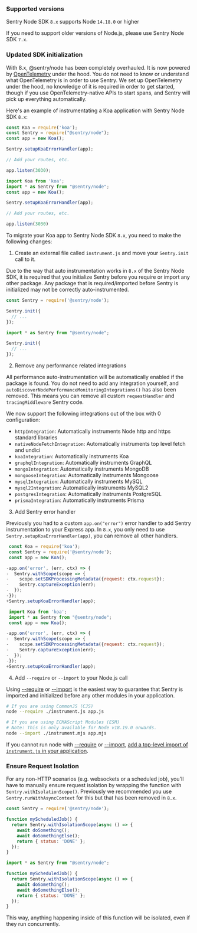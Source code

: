 ### Supported versions

Sentry Node SDK `8.x` supports Node `14.18.0` or higher

If you need to support older versions of Node.js, please use Sentry Node SDK `7.x`.

### Updated SDK initialization

With 8.x, @sentry/node has been completely overhauled. It is now powered by [OpenTelemetry](https://opentelemetry.io/) under the hood. You do not need to know or understand what OpenTelemetry is in order to use Sentry. We set up OpenTelemetry under the hood, no knowledge of it is required in order to get started, though if you use OpenTelemetry-native APIs to start spans, and Sentry will pick up everything automatically.

Here's an example of instrumentating a Koa application with Sentry Node SDK `8.x`:

```javascript {tabTitle:CommonJS}
const Koa = require('koa');
const Sentry = require("@sentry/node");
const app = new Koa();

Sentry.setupKoaErrorHandler(app);

// Add your routes, etc.

app.listen(3030);
```

```javascript {tabTitle:ESM}
import Koa from 'koa';
import * as Sentry from "@sentry/node";
const app = new Koa();

Sentry.setupKoaErrorHandler(app);

// Add your routes, etc.

app.listen(3030)
```

To migrate your Koa app to Sentry Node SDK `8.x`, you need to make the following changes:

1. Create an external file called `instrument.js` and move your `Sentry.init` call to it.

Due to the way that auto instrumentation works in `8.x` of the Sentry Node SDK, it is required that you initialize Sentry before you require or import any other package. Any package that is required/imported before Sentry is initialized may not be correctly auto-instrumented.

```JavaScript {tabTitle:CommonJS} {filename: instrument.js}
const Sentry = require('@sentry/node');

Sentry.init({
  // ...
});
```

```JavaScript diff {tabTitle:ESM} {filename: instrument.mjs}
import * as Sentry from "@sentry/node";

Sentry.init({
  // ...
});
```

2. Remove any performance related integrations

All performance auto-instrumentation will be automatically enabled if the package is found. You do not need to add any integration yourself, and `autoDiscoverNodePerformanceMonitoringIntegrations()` has also been removed. This means you can remove all custom `requestHandler` and `tracingMiddleware` Sentry code.

We now support the following integrations out of the box with 0 configuration:

- `httpIntegration`: Automatically instruments Node http and https standard libraries
- `nativeNodeFetchIntegration`: Automatically instruments top level fetch and undici
- `koaIntegration`: Automatically instruments Koa
- `graphqlIntegration`: Automatically instruments GraphQL
- `mongoIntegration`: Automatically instruments MongoDB
- `mongooseIntegration`: Automatically instruments Mongoose
- `mysqlIntegration`: Automatically instruments MySQL
- `mysql2Integration`: Automatically instruments MySQL2
- `postgresIntegration`: Automatically instruments PostgreSQL
- `prismaIntegration`: Automatically instruments Prisma

3. Add Sentry error handler

Previously you had to a custom `app.on("error")` error handler to add Sentry instrumentation to your Express app. In `8.x`, you only need to use `Sentry.setupKoaErrorHandler(app)`, you can remove all other handlers.

```JavaScript diff {tabTitle:CommonJS}
 const Koa = require('koa');
 const Sentry = require('@sentry/node');
 const app = new Koa();

-app.on('error', (err, ctx) => {
-  Sentry.withScope(scope => {
-    scope.setSDKProcessingMetadata({request: ctx.request});
-    Sentry.captureException(err);
-  });
-});
+Sentry.setupKoaErrorHandler(app);
```

```JavaScript diff {tabTitle:ESM}
 import Koa from 'koa';
 import * as Sentry from "@sentry/node";
 const app = new Koa();

-app.on('error', (err, ctx) => {
-  Sentry.withScope(scope => {
-    scope.setSDKProcessingMetadata({request: ctx.request});
-    Sentry.captureException(err);
-  });
-});
+Sentry.setupKoaErrorHandler(app);
```


4. Add `--require` or `--import` to your Node.js call

Using [--require](https://nodejs.org/api/cli.html#-r---require-module) or [--import](https://nodejs.org/api/cli.html#--importmodule) is the easiest way to guarantee that Sentry is imported and initialized before any other modules in your application.

```bash
# If you are using CommonJS (CJS)
node --require ./instrument.js app.js

# If you are using ECMAScript Modules (ESM)
# Note: This is only available for Node v18.19.0 onwards.
node --import ./instrument.mjs app.mjs
```

<Alert level="warning" title="Alternative">

If you cannot run node with [--require](https://nodejs.org/api/cli.html#-r---require-module) or [--import](https://nodejs.org/api/cli.html#--importmodule), [add a top-level import of `instrument.js` in your application](/platforms/javascript/guides/koa/initialize-sentry/add-as-toplevel-import).

</Alert>

### Ensure Request Isolation

For any non-HTTP scenarios (e.g. websockets or a scheduled job), you'll have to manually ensure request isolation by wrapping the function with `Sentry.withIsolationScope()`. Previously we recommended you use `Sentry.runWithAsyncContext` for this but that has been removed in `8.x`.

```javascript {tabTitle:CommonJS}
const Sentry = require('@sentry/node');

function myScheduledJob() {
  return Sentry.withIsolationScope(async () => {
    await doSomething();
    await doSomethingElse();
    return { status: 'DONE' };
  });
}
```

```javascript {tabTitle:ESM}
import * as Sentry from "@sentry/node";

function myScheduledJob() {
  return Sentry.withIsolationScope(async () => {
    await doSomething();
    await doSomethingElse();
    return { status: 'DONE' };
  });
}
```

This way, anything happening inside of this function will be isolated, even if they run concurrently.

